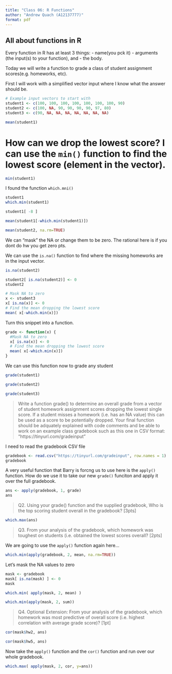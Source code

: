 ```yaml
---
title: "Class 06: R Functions"
author: "Andrew Quach (A12137777)"
format: pdf
---
```


## All about functions in R

Every function in R has at least 3 things:
- name(you pck it)
- arguments (the input(s) to your function), and
- the body.

Today we will write a function to grade a class of student assignment scores(e.g. homeworks, etc).

First I will work with a simplified vector input where I know what the answer should be.

```r
# Example input vectors to start with
student1 <- c(100, 100, 100, 100, 100, 100, 100, 90)
student2 <- c(100, NA, 90, 90, 90, 90, 97, 80)
student3 <- c(90, NA, NA, NA, NA, NA, NA, NA)
```

```r
mean(student1)
```

# How can we drop the lowest score? I can use the `min()` function to find the lowest score (element in the vector).

```r
min(student1)
```

I found the function `which.mni()`

```r
student1
which.min(student1)
```

```r
student1[ -8 ]
```

```r
mean(student1[-which.min(student1)])
```

```r
mean(student2, na.rm=TRUE)
```

We can "mask" the NA or change them to be zero. The rational here is if you dont do hw you get zero pts.

We can use the `is.na()` function to find where the missing homeworks are in the input vector.

```r
is.na(student2)
```

```r
student2[ is.na(student2)] <- 0
student2
```


```r
# Mask NA to zero
x <- student3
x[ is.na(x)] <- 0
# Find the mean dropping the lowest score
mean( x[-which.min(x)])
```

Turn this snippet into a function.

```r
grade <- function(x) {
  #Mask NA to zero
  x[ is.na(x)] <- 0
  # Find the mean dropping the lowest score
  mean( x[-which.min(x)])
}
```


We can use this function now to grade any student

```r
grade(student1)
```

```r
grade(student2)
```

```r
grade(student3)
```

> Write a function grade() to determine an overall grade from a vector of student homework
assignment scores dropping the lowest single score. If a student misses a homework (i.e. has an
NA value) this can be used as a score to be potentially dropped. Your final function should be
adquately explained with code comments and be able to work on an example class gradebook
such as this one in CSV format: “https://tinyurl.com/gradeinput”

I need to read the gradebook CSV file

```r
gradebook <- read.csv("https://tinyurl.com/gradeinput", row.names = 1)
gradebook
```

A very useful function that Barry is forcng us to use here is the `apply()` function. How do we use it to take our new `grade()` funciton and apply it over the full gradebook.

```r
ans <- apply(gradebook, 1, grade)
ans
```

>Q2. Using your grade() function and the supplied gradebook, Who is the top scoring student
overall in the gradebook? [3pts]

```r
which.max(ans)
```

>Q3. From your analysis of the gradebook, which homework was toughest on students (i.e. obtained
the lowest scores overall? [2pts]

We are going to use the `apply()` function again here...

```r
which.min(apply(gradebook, 2, mean, na.rm=TRUE))
```

Let's mask the NA values to zero

```r
mask <- gradebook
mask[ is.na(mask) ] <- 0
mask
```


```r
which.min( apply(mask, 2, mean) )
```


```r
which.min(apply(mask, 2, sum))
```

>Q4. Optional Extension: From your analysis of the gradebook, which homework was most
predictive of overall score (i.e. highest correlation with average grade score)? [1pt]

```r
cor(mask$hw2, ans)
```

```r
cor(mask$hw5, ans)
```


Now take the `apply()` function and the `cor()` function and run over our whole gradebook.

```r
which.max( apply(mask, 2, cor, y=ans))
```


